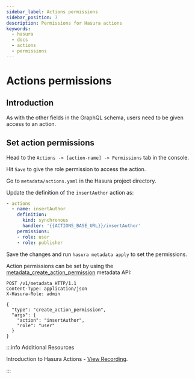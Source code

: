 ```yaml
---
sidebar_label: Actions permissions
sidebar_position: 7
description: Permissions for Hasura actions
keywords:
  - hasura
  - docs
  - actions
  - permissions
---
```



# Actions permissions

## Introduction

As with the other fields in the GraphQL schema, users need to be given
access to an action.

## Set action permissions

<Tabs className="api-tabs">
<TabItem value="console" label="Console">

Head to the `Actions -> [action-name] -> Permissions` tab in the
console.

<Thumbnail
  src="/img/graphql/core/actions/actions-permissions.png"
  alt="Console action permission"
/>

Hit `Save` to give the role permission to access the action.
</TabItem>
<TabItem value="cli" label="CLI">

Go to `metadata/actions.yaml` in the Hasura project directory.

Update the definition of the `insertAuthor` action as:

```yaml {6-8}
- actions
  - name: insertAuthor
    definition:
      kind: synchronous
      handler: '{{ACTIONS_BASE_URL}}/insertAuthor'
    permissions:
    - role: user
    - role: publisher
```

Save the changes and run `hasura metadata apply` to set the permissions.

</TabItem>
<TabItem value="api" label="API">

Action permissions can be set by using the [metadata_create_action_permission](/graphql/core/api-reference/metadata-api/actions.mdx#metadata-create-action-permission) metadata API:

```http
POST /v1/metadata HTTP/1.1
Content-Type: application/json
X-Hasura-Role: admin

{
  "type": "create_action_permission",
  "args": {
    "action": "insertAuthor",
    "role": "user"
  }
}
```
</TabItem>
</Tabs>

:::info Additional Resources

Introduction to Hasura Actions - [View Recording](https://hasura.io/events/webinar/hasura-actions/?pg=docs&plcmt=body&cta=view-recording&tech=).

:::
